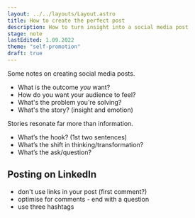 ```yaml
---
layout: ../../layouts/Layout.astro
title: How to create the perfect post
description: How to turn insight into a social media post
stage: note
lastEdited: 1.09.2022
theme: "self-promotion"
draft: true
---
```



Some notes on creating social media posts.

- What is the outcome _you_ want?
- How do you want your audience to feel?
- What's the problem you're solving?
- What's the story? (insight and emotion)

Stories resonate far more than information.

- What’s the hook? (1st two sentences)
- What’s the shift in thinking/transformation?
- What’s the ask/question?

## Posting on LinkedIn

- don't use links in your post (first comment?)
- optimise for comments - end with a question
- use three hashtags

<ReadMore theme={frontmatter.theme} title={frontmatter.title} />
